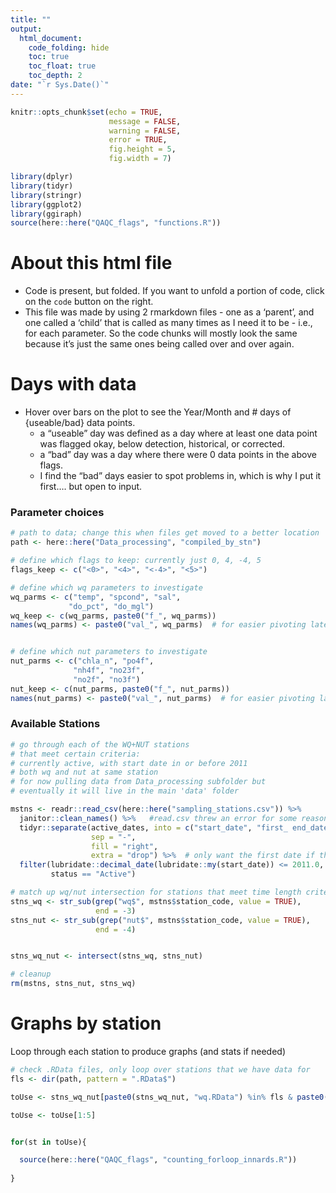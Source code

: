 ```yaml
---
title: ""
output: 
  html_document:
    code_folding: hide
    toc: true
    toc_float: true
    toc_depth: 2
date: "`r Sys.Date()`"
---
```


```r
knitr::opts_chunk$set(echo = TRUE,
                      message = FALSE,
                      warning = FALSE,
                      error = TRUE,
                      fig.height = 5,
                      fig.width = 7)

library(dplyr)
library(tidyr)
library(stringr)
library(ggplot2)
library(ggiraph)
source(here::here("QAQC_flags", "functions.R"))
```

# About this html file  

-  Code is present, but folded. If you want to unfold a portion of code, click on the `code` button on the right.  
-  This file was made by using 2 rmarkdown files - one as a 'parent', and one called a 'child' that is called as many times as I need it to be - i.e., for each parameter. So the code chunks will mostly look the same because it's just the same ones being called over and over again.    


# Days with data  

-  Hover over bars on the plot to see the Year/Month and # days of {useable/bad} data points.  
    -  a "useable" day was defined as a day where at least one data point was flagged okay, below detection, historical, or corrected.  
    -  a "bad" day was a day where there were 0 data points in the above flags.  
    -  I find the "bad" days easier to spot problems in, which is why I put it first.... but open to input.  



### Parameter choices  

```r
# path to data; change this when files get moved to a better location
path <- here::here("Data_processing", "compiled_by_stn")
```

```r
# define which flags to keep: currently just 0, 4, -4, 5
flags_keep <- c("<0>", "<4>", "<-4>", "<5>")

# define which wq parameters to investigate
wq_parms <- c("temp", "spcond", "sal",
             "do_pct", "do_mgl")
wq_keep <- c(wq_parms, paste0("f_", wq_parms))
names(wq_parms) <- paste0("val_", wq_parms)  # for easier pivoting later


# define which nut parameters to investigate
nut_parms <- c("chla_n", "po4f", 
              "nh4f", "no23f", 
              "no2f", "no3f")
nut_keep <- c(nut_parms, paste0("f_", nut_parms))
names(nut_parms) <- paste0("val_", nut_parms)  # for easier pivoting later

```

### Available Stations  

```r
# go through each of the WQ+NUT stations
# that meet certain criteria:
# currently active, with start date in or before 2011
# both wq and nut at same station
# for now pulling data from Data_processing subfolder but 
# eventually it will live in the main 'data' folder

mstns <- readr::read_csv(here::here("sampling_stations.csv")) %>%
  janitor::clean_names() %>%   #read.csv threw an error for some reason
  tidyr::separate(active_dates, into = c("start_date", "first_ end_date"),
                  sep = "-",
                  fill = "right",
                  extra = "drop") %>%  # only want the first date if there are multiples
  filter(lubridate::decimal_date(lubridate::my(start_date)) <= 2011.0,
         status == "Active")

# match up wq/nut intersection for stations that meet time length criteria
stns_wq <- str_sub(grep("wq$", mstns$station_code, value = TRUE),
                   end = -3)
stns_nut <- str_sub(grep("nut$", mstns$station_code, value = TRUE),
                   end = -4)


stns_wq_nut <- intersect(stns_wq, stns_nut)

# cleanup  
rm(mstns, stns_nut, stns_wq)
```

# Graphs by station  

Loop through each station to produce graphs (and stats if needed)  

```r
# check .RData files, only loop over stations that we have data for
fls <- dir(path, pattern = ".RData$")

toUse <- stns_wq_nut[paste0(stns_wq_nut, "wq.RData") %in% fls & paste0(stns_wq_nut, "nut.RData") %in% fls]

toUse <- toUse[1:5]


for(st in toUse){

  source(here::here("QAQC_flags", "counting_forloop_innards.R"))
  
}
```
